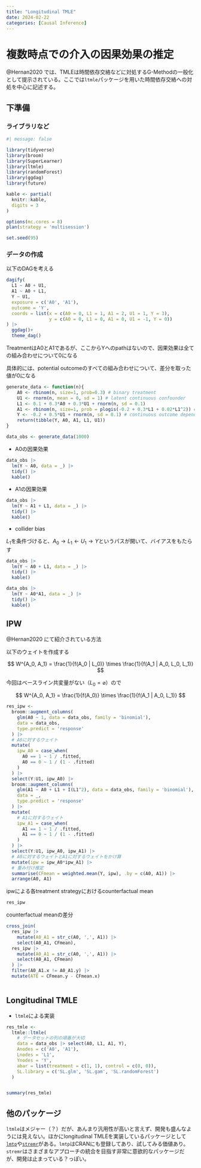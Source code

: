 ```yaml
---
title: "Longitudinal TMLE"
date: 2024-02-22
categories: [Causal Inference]
---
```


# 複数時点での介入の因果効果の推定

@Hernan2020 では、TMLEは時間依存交絡などに対処するG-Methodの一般化として提示されている。ここでは`ltmle`パッケージを用いた時間依存交絡への対処を中心に記述する。

## 下準備

### ライブラリなど


```r
#| message: false

library(tidyverse)
library(broom)
library(SuperLearner)
library(ltmle)
library(randomForest)
library(ggdag)
library(future)

kable <- partial(
  knitr::kable,
  digits = 3
)

options(mc.cores = 8)
plan(strategy = 'multisession')

set.seed(95)
```


### データの作成

以下のDAGを考える

```r

dagify(
  L1 ~ A0 + U1,
  A1 ~ A0 + L1,
  Y ~ U1,
  exposure = c('A0', 'A1'), 
  outcome = 'Y', 
  coords = list(x = c(A0 = 0, L1 = 1, A1 = 2, U1 = 1, Y = 3),
                y = c(A0 = 0, L1 = 0, A1 = 0, U1 = -1, Y = 0))
) |> 
  ggdag()+
  theme_dag()

```

TreatmentはA0とA1であるが、ここからYへのpathはないので、因果効果は全ての組み合わせについて0になる

具体的には、potential outcomeのすべての組み合わせについて、差分を取った値が0になる

\begin{align}
\mathrm{E}[Y^{0, 0} - Y^{1, 0}] &= 0\\ 
\mathrm{E}[Y^{0, 0} - Y^{0, 1}] &= 0\\
\mathrm{E}[Y^{0, 0} - Y^{1, 1}] &= 0\\
\mathrm{E}[Y^{1, 0} - Y^{0, 1}] &= 0\\
\mathrm{E}[Y^{1, 0} - Y^{1, 1}] &= 0\\
\mathrm{E}[Y^{0, 1} - Y^{1, 1}] &= 0
\end{align}


```r
generate_data <- function(n){ 
    A0 <- rbinom(n, size=1, prob=0.3) # binary treatment
    U1 <- rnorm(n, mean = 0, sd = 1) # latent continuous confounder
    L1 <- 0.1 + 0.3*A0 + 0.3*U1 + rnorm(n, sd = 0.1)
    A1 <- rbinom(n, size=1, prob = plogis(-0.2 + 0.3*L1 + 0.02*L1^2)) # binary treatment
    Y <- -0.2 + 0.5*U1 + rnorm(n, sd = 0.1) # continuous outcome depends on confounders
    return(tibble(Y, A0, A1, L1, U1))
}

data_obs <- generate_data(1000)
```

- A0の因果効果

```r

data_obs |> 
  lm(Y ~ A0, data = _) |> 
  tidy() |> 
  kable()

```

- A1の因果効果

```r

data_obs |> 
  lm(Y ~ A1 + L1, data = _) |> 
  tidy() |> 
  kable()

```


- collider bias

$L_1$を条件づけると、$A_0 \to L_1 \gets U_1 \to Y$というパスが開いて、バイアスをもたらす

```r

data_obs |> 
  lm(Y ~ A0 + L1, data = _) |> 
  tidy() |> 
  kable()

```


```r

data_obs |> 
  lm(Y ~ A0*A1, data = _) |> 
  tidy() |> 
  kable()

```


## IPW

@Hernan2020 にて紹介されている方法

以下のウェイトを作成する

$$
W^{A_0, A_1} = \frac{1}{f(A_0 | L_0)} \times \frac{1}{f(A_1 | A_0, L_0, L_1)}
$$

今回はベースライン共変量がない（$L_0 = \varnothing$）ので

$$
W^{A_0, A_1} = \frac{1}{f(A_0)} \times \frac{1}{f(A_1 | A_0, L_1)}
$$

```r
res_ipw <-
  broom::augment_columns(
    glm(A0 ~ 1, data = data_obs, family = 'binomial'), 
    data = data_obs, 
    type.predict = 'response'
  ) |> 
  # A0に対するウェイト
  mutate(
    ipw_A0 = case_when(
      A0 == 1 ~ 1 / .fitted,
      A0 == 0 ~ 1 / (1 - .fitted)
    )
  ) |> 
  select(Y:U1, ipw_A0) |> 
  broom::augment_columns(
    glm(A1 ~ A0 + L1 + I(L1^2), data = data_obs, family = 'binomial'),
    data = _,
    type.predict = 'response'
  ) |> 
  mutate(
    # A1に対するウェイト
    ipw_A1 = case_when(
      A1 == 1 ~ 1 / .fitted,
      A1 == 0 ~ 1 / (1 - .fitted)
    )
  ) |> 
  select(Y:U1, ipw_A0, ipw_A1) |> 
  # A0に対するウェイトとA1に対するウェイトをかけ算
  mutate(ipw = ipw_A0*ipw_A1) |> 
  # 重み付け推定
  summarise(CFmean = weighted.mean(Y, ipw), .by = c(A0, A1)) |> 
  arrange(A0, A1)

```

ipwによる各treatment strategyにおけるcounterfactual mean

```r

res_ipw

```

counterfactual meanの差分

```r

cross_join(
  res_ipw |> 
    mutate(A0_A1 = str_c(A0, ',', A1)) |> 
    select(A0_A1, CFmean),
  res_ipw |> 
    mutate(A0_A1 = str_c(A0, ',', A1)) |> 
    select(A0_A1, CFmean)
  ) |> 
  filter(A0_A1.x != A0_A1.y) |> 
  mutate(ATE = CFmean.y - CFmean.x)
  

```


## Longitudinal TMLE

- `ltmle`による実装

```r

res_tmle <- 
  ltmle::ltmle(
    # データセットの列の順番が大切
    data = data_obs |> select(A0, L1, A1, Y), 
    Anodes = c('A0', 'A1'), 
    Lnodes = 'L1',
    Ynodes = 'Y',
    abar = list(treatment = c(1, 1), control = c(0, 0)), 
    SL.library = c('SL.glm', 'SL.gam', 'SL.randomForest')
  )


summary(res_tmle)


```



## 他のパッケージ

`ltmle`はメジャー（？）だが、あんまり汎用性が高いと言えず、開発も盛んなようには見えない。ほかにlongitudinal TMLEを実装しているパッケージとして[`lmtp`](https://github.com/nt-williams/lmtp)や[`stremr`](https://github.com/osofr/stremr)がある。`lmtp`はCRANにも登録してあり、試してみる価値あり。`stremr`はさまざまなアプローチの統合を目指す非常に意欲的なパッケージだが、開発は止まっている？っぽい。


